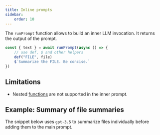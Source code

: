```yaml
---
title: Inline prompts
sidebar:
    order: 10
---
```


The `runPrompt` function allows to build an inner LLM invocation. It returns the output of the prompt.

```js
const { text } = await runPrompt(async () => {
    // use def, $ and other helpers
    def("FILE", file)
    $`Summarize the FILE. Be concise.`
})
```

## Limitations

- Nested [functions](/genaiscript/reference/scripts/functions) are not supported in the inner prompt.

## Example: Summary of file summaries

The snippet below uses `gpt-3.5` to summarize files individually before
adding them to the main prompt.

<Code code={summaryOfSummary} wrap={true} lang="js" />
